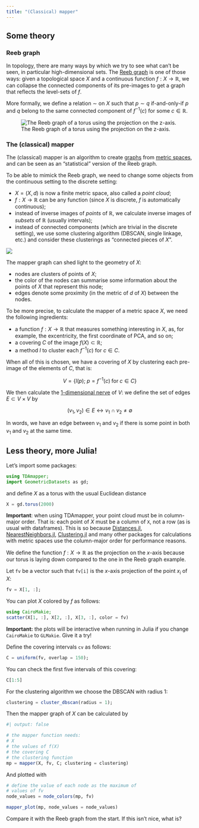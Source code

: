 ```yaml
---
title: "(Classical) mapper"
---
```


## Some theory

### Reeb graph

In topology, there are many ways by which we try to see what can't be seen, in particular high-dimensional sets. The [Reeb graph](https://en.wikipedia.org/wiki/Reeb_graph) is one of those ways: given a topological space $X$ and a continuous function $f: X \to \mathbb{R}$, we can collapse the connected components of its pre-images to get a graph that reflects the level-sets of $f$.

More formally, we define a relation $\sim$ on $X$ such that $p \sim q$ if-and-only-if $p$ and $q$ belong to the same connected component of $f^{-1}(c)$ for some $c \in \mathbb{R}$.

![The Reeb graph of a torus using the projection on the z-axis.](images/reeb.png)

### The (classical) mapper

The (classical) mapper is an algorithm to create [graphs](https://en.wikipedia.org/wiki/Graph_theory) from [metric spaces](https://en.wikipedia.org/wiki/Metric_space), and can be seen as an "statistical" version of the Reeb graph. 

To be able to mimick the Reeb graph, we need to change some objects from the continuous setting to the discrete setting:

- $X = (X, d)$ is now a finite metric space, also called a *point cloud*;
- $f: X \to \mathbb{R}$ can be any function (since $X$ is discrete, $f$ is automatically continuous);
- instead of inverse images of *points* of $\mathbb{R}$, we calculate inverse images of *subsets* of $\mathbb{R}$ (usually intervals);
- instead of connected components (which are trivial in the discrete setting), we use some clustering algorithm (DBSCAN, single linkage, etc.) and consider these clusterings as "connected pieces of $X$".

![](images/mapper.png)

The mapper graph can shed light to the geometry of $X$: 

- nodes are clusters of points of $X$;
- the color of the nodes can summarise some information about the points of $X$ that represent this node;
- edges denote some proximity (in the metric of $d$ of $X$) between the nodes.

To be more precise, to calculate the mapper of a metric space $X$, we need the following ingredients:

- a function $f: X \to \mathbb{R}$ that measures something interesting in $X$, as, for example, the excentricity, the first coordinate of PCA, and so on;
- a covering $C$ of the image $f(X) \subset \mathbb{R}$;
- a method $l$ to cluster each $f^{-1}(c)$ for $c \in C$.

When all of this is chosen, we have a covering of $X$ by clustering each pre-image of the elements of $C$, that is:

$$
V = \{ l(p); \; p = f^{-1}(c) \; \text{for} \; c \in C\}
$$

We then calculate the [1-dimensional nerve](https://en.wikipedia.org/wiki/Nerve_complex) of $V$: we define the set of edges $E \subset V \times V$ by

$$
(v_1, v_2) \in E \leftrightarrow v_1 \cap v_2 \neq \emptyset
$$

In words, we have an edge between $v_1$ and $v_2$ if there is some point in both $v_1$ and $v_2$ at the same time.

## Less theory, more Julia!

Let's import some packages:

```julia
using TDAmapper;
import GeometricDatasets as gd;
```

and define $X$ as a torus with the usual Euclidean distance

```julia
X = gd.torus(2000)
```

**Important**: when using TDAmapper, your point cloud must be in column-major order. That is: each point of $X$ must be a column of  `X`, not a row (as is usual with dataframes). This is so because [Distances.jl](https://github.com/JuliaStats/Distances.jl), [NearestNeighbors.jl](https://github.com/KristofferC/NearestNeighbors.jl), [Clustering.jl](https://github.com/JuliaStats/Clustering.jl) and many other packages for calculations with metric spaces use the column-major order for performance reasons.

We define the function $f: X \to \mathbb{R}$ as the projection on the $x$-axis because our torus is laying down compared to the one in the Reeb graph example.

Let `fv` be a vector such that `fv[i]` is the $x$-axis projection of the point $x_i$ of $X$:

```julia
fv = X[1, :];
```

You can plot $X$ colored by $f$ as follows:

```julia
using CairoMakie;
scatter(X[1, :], X[2, :], X[3, :], color = fv)
```

**Important:** the plots will be interactive when running in Julia if you change `CairoMakie` to `GLMakie`. Give it a try!

Define the covering intervals `cv` as follows:

```julia
C = uniform(fv, overlap = 150);
```

You can check the first five intervals of this covering:

```julia
C[1:5]
```

For the clustering algorithm we choose the DBSCAN with radius 1:

```julia
clustering = cluster_dbscan(radius = 1);
```

Then the mapper graph of $X$ can be calculated by

```julia
#| output: false

# the mapper function needs:
# X
# the values of f(X)
# the covering C
# the clustering function
mp = mapper(X, fv, C; clustering = clustering)
```

And plotted with

```julia
# define the value of each node as the maximum of
# values of fv 
node_values = node_colors(mp, fv)

mapper_plot(mp, node_values = node_values)
```

Compare it with the Reeb graph from the start. If this isn't nice, what is?